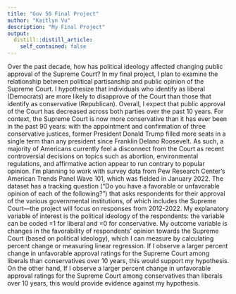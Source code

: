 ```yaml
---
title: "Gov 50 Final Project"
author: "Kaitlyn Vu"
description: "My Final Project"
output:
  distill::distill_article:
    self_contained: false
---
```



Over the past decade, how has political ideology affected changing public approval of the Supreme Court? In my final project, I plan to examine the relationship between political partisanship and public opinion of the Supreme Court.  I hypothesize that individuals who identify as liberal (Democrats) are more likely to disapprove of the Court than those that identify as conservative (Republican). Overall, I expect that public approval of the Court has decreased across both parties over the past 10 years. For context, the Supreme Court is now more conservative than it has ever been in the past 90 years: with the appointment and confirmation of three conservative justices, former President Donald Trump filled more seats in a single term than any president since Franklin Delano Roosevelt. As such, a majority of Americans currently feel a disconnect from the Court as recent controversial decisions on topics such as abortion, environmental regulations, and affirmative action appear to run contrary to popular opinion. I’m planning to work with survey data from Pew Research Center’s American Trends Panel Wave 101, which was fielded in January 2022. The dataset has a tracking question (“Do you have a favorable or unfavorable opinion of each of the following?”) that asks respondents for their approval of the various governmental institutions, of which includes the Supreme Court—the project will focus on responses from 2012-2022. My explanatory variable of interest is the political ideology of the respondents: the variable can be coded =1 for liberal and =0 for conservative. My outcome variable is changes in the favorability of respondents’ opinion towards the Supreme Court (based on political ideology), which I can measure by calculating percent change or measuring linear regression. If I observe a larger percent change in unfavorable approval ratings for the Supreme Court among liberals than conservatives over 10 years, this would support my hypothesis. On the other hand, If I observe a larger percent change in unfavorable approval ratings for the Supreme Court among conservatives than liberals over 10 years, this would provide evidence against my hypothesis. 